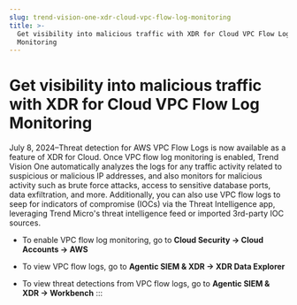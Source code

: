 ```yaml
---
slug: trend-vision-one-xdr-cloud-vpc-flow-log-monitoring
title: >-
  Get visibility into malicious traffic with XDR for Cloud VPC Flow Log
  Monitoring
---
```

# Get visibility into malicious traffic with XDR for Cloud VPC Flow Log Monitoring

July 8, 2024–Threat detection for AWS VPC Flow Logs is now available as a feature of XDR for Cloud. Once VPC flow log monitoring is enabled, Trend Vision One automatically analyzes the logs for any traffic activity related to suspicious or malicious IP addresses, and also monitors for malicious activity such as brute force attacks, access to sensitive database ports, data exfiltration, and more. Additionally, you can also use VPC flow logs to seep for indicators of compromise (IOCs) via the Threat Intelligence app, leveraging Trend Micro's threat intelligence feed or imported 3rd-party IOC sources.

- To enable VPC flow log monitoring, go to **Cloud Security → Cloud Accounts → AWS**

- To view VPC flow logs, go to **Agentic SIEM & XDR → XDR Data Explorer**

- To view threat detections from VPC flow logs, go to **Agentic SIEM & XDR → Workbench**
:::
